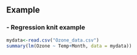 ## Example
### - Regression knit example

```r
mydata<-read.csv("Ozone_data.csv")
summary(lm(Ozone ~ Temp+Month, data = mydata))
```